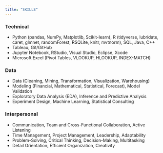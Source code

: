 ```yaml
---
title: "SKILLS"
---
```

### Technical
- Python (pandas, NumPy, Matplotlib, Scikit-learn), R (tidyverse, lubridate, caret, glmnet, randomForest, RSQLite, knitr, mvtnorm), SQL, Java, C++
- Tableau, Git/GitHub
- Jupyter Notebook, RStudio, Visual Studio, Eclipse, Xcode
- Microsoft Excel (Pivot Tables, VLOOKUP, HLOOKUP, INDEX-MATCH)

### Data
- Data (Cleaning, Mining, Transformation, Visualization, Warehousing)
- Modeling (Financial, Mathematical, Statistical, Forecast), Model Validation
- Exploratory Data Analysis (EDA), Inference and Predictive Analysis
- Experiment Design, Machine Learning, Statistical Consulting

### Interpersonal
- Communication, Team and Cross-Functional Collaboration, Active Listening
- Time Management, Project Management, Leadership, Adaptability
- Problem-Solving, Critical Thinking, Decision-Making, Multitasking
- Detail Orientation, Efficient Organization, Creativity